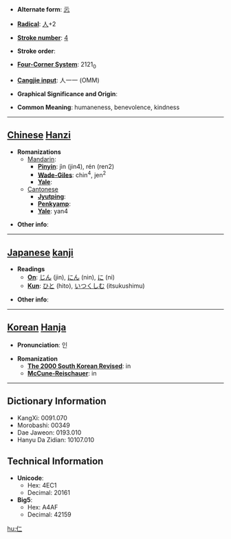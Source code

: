 * '''Alternate form''': [[忈]]

* '''[[Wiktionary:Chinese radical index| Radical]]''': [[Wiktionary:Chinese radical index 人|人]]+2

* '''[[Wiktionary:Chinese total strokes index|Stroke number]]''': [[Wiktionary:Chinese total strokes index 4|4]]

* '''Stroke order''': 

* '''[[Wiktionary:Chinese four corner index|Four-Corner System]]''': 2121<sub>0</sub>

* '''[[Wiktionary:Chinese Cangjie index|Cangjie input]]''': 人一一 (OMM)

* '''Graphical Significance and Origin''': 

* '''Common Meaning''': humaneness, benevolence, kindness

----

== [[Chinese]] [[Hanzi]] ==

* '''Romanizations'''
** [[Mandarin]]:
*** '''[[Pinyin]]''': jìn (jin4), rén (ren2)
*** '''[[Wade-Giles]]''': chin<sup>4</sup>, jen<sup>2</sup>
*** '''[[Yale]]''': 
**[[Cantonese]]
***'''[[Jyutping]]''':
***'''[[Penkyamp]]''': 
***'''[[Yale]]''': yan4

* '''Other info''': 

----

== [[Japanese]] [[kanji]] ==

* '''Readings'''
** '''[[On]]''': [[じん]] (jin), [[にん]] (nin), [[に]] (ni)
** '''[[Kun]]''': [[ひと]] (hito), [[いつくしむ]] (itsukushimu)

* '''Other info''':  

----

== [[Korean]] [[Hanja]] ==

* '''Pronunciation''': 인

* '''Romanization'''
** '''[[The 2000 South Korean Revised Romanization|The 2000 South Korean Revised]]''': in
** '''[[McCune-Reischauer]]''': in

----

== Dictionary Information ==

* KangXi: 0091.070
* Morobashi: 00349
* Dae Jaweon: 0193.010
* Hanyu Da Zidian: 10107.010

== Technical Information ==

* '''Unicode''':
** Hex: 4EC1
** Decimal: 20161
* '''Big5''':
** Hex: A4AF
** Decimal: 42159

[[hu:仁]]